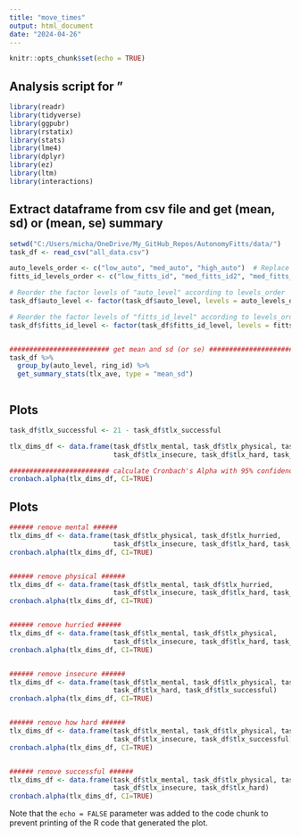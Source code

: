 ```yaml
---
title: "move_times"
output: html_document
date: "2024-04-26"
---
```


```r
knitr::opts_chunk$set(echo = TRUE)
```

## Analysis script for "

```r
library(readr)
library(tidyverse)
library(ggpubr)
library(rstatix)
library(stats)
library(lme4)
library(dplyr)
library(ez)
library(ltm)
library(interactions)
```


## Extract dataframe from csv file and get (mean, sd) or (mean, se) summary

```r

setwd("C:/Users/micha/OneDrive/My_GitHub_Repos/AutonomyFitts/data/")
task_df <- read_csv("all_data.csv")

auto_levels_order <- c("low_auto", "med_auto", "high_auto")  # Replace these with your actual level names
fitts_id_levels_order <- c("low_fitts_id", "med_fitts_id2", "med_fitts_id1", "high_fitts_id")  # Replace these with your actual level names

# Reorder the factor levels of "auto_level" according to levels_order
task_df$auto_level <- factor(task_df$auto_level, levels = auto_levels_order)

# Reorder the factor levels of "fitts_id_level" according to levels_order
task_df$fitts_id_level <- factor(task_df$fitts_id_level, levels = fitts_id_levels_order)


######################### get mean and sd (or se) ######################### 
task_df %>%
  group_by(auto_level, ring_id) %>%
  get_summary_stats(tlx_ave, type = "mean_sd")



```

## Plots

```r

task_df$tlx_successful <- 21 - task_df$tlx_successful

tlx_dims_df <- data.frame(task_df$tlx_mental, task_df$tlx_physical, task_df$tlx_hurried, 
                          task_df$tlx_insecure, task_df$tlx_hard, task_df$tlx_successful)

######################### calculate Cronbach's Alpha with 95% confidence interval ######################### 
cronbach.alpha(tlx_dims_df, CI=TRUE)


```

## Plots

```r

###### remove mental ######
tlx_dims_df <- data.frame(task_df$tlx_physical, task_df$tlx_hurried, 
                          task_df$tlx_insecure, task_df$tlx_hard, task_df$tlx_successful)
cronbach.alpha(tlx_dims_df, CI=TRUE)


###### remove physical ######
tlx_dims_df <- data.frame(task_df$tlx_mental, task_df$tlx_hurried, 
                          task_df$tlx_insecure, task_df$tlx_hard, task_df$tlx_successful)
cronbach.alpha(tlx_dims_df, CI=TRUE)


###### remove hurried ######
tlx_dims_df <- data.frame(task_df$tlx_mental, task_df$tlx_physical, 
                          task_df$tlx_insecure, task_df$tlx_hard, task_df$tlx_successful)
cronbach.alpha(tlx_dims_df, CI=TRUE)


###### remove insecure ######
tlx_dims_df <- data.frame(task_df$tlx_mental, task_df$tlx_physical, task_df$tlx_hurried, 
                          task_df$tlx_hard, task_df$tlx_successful)
cronbach.alpha(tlx_dims_df, CI=TRUE)


###### remove how hard ######
tlx_dims_df <- data.frame(task_df$tlx_mental, task_df$tlx_physical, task_df$tlx_hurried, 
                          task_df$tlx_insecure, task_df$tlx_successful)
cronbach.alpha(tlx_dims_df, CI=TRUE)


###### remove successful ######
tlx_dims_df <- data.frame(task_df$tlx_mental, task_df$tlx_physical, task_df$tlx_hurried, 
                          task_df$tlx_insecure, task_df$tlx_hard)
cronbach.alpha(tlx_dims_df, CI=TRUE)


```



Note that the `echo = FALSE` parameter was added to the code chunk to prevent printing of the R code that generated the plot.
